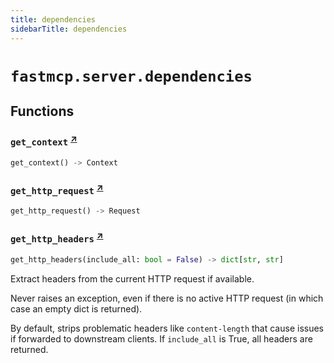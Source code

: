 ```yaml
---
title: dependencies
sidebarTitle: dependencies
---
```


# `fastmcp.server.dependencies`

## Functions

### `get_context` <sup><a href="https://github.com/jlowin/fastmcp/blob/main/src/fastmcp/server/dependencies.py#L27" target="_blank">↗</a></sup>

```python
get_context() -> Context
```

### `get_http_request` <sup><a href="https://github.com/jlowin/fastmcp/blob/main/src/fastmcp/server/dependencies.py#L39" target="_blank">↗</a></sup>

```python
get_http_request() -> Request
```

### `get_http_headers` <sup><a href="https://github.com/jlowin/fastmcp/blob/main/src/fastmcp/server/dependencies.py#L48" target="_blank">↗</a></sup>

```python
get_http_headers(include_all: bool = False) -> dict[str, str]
```


Extract headers from the current HTTP request if available.

Never raises an exception, even if there is no active HTTP request (in which case
an empty dict is returned).

By default, strips problematic headers like `content-length` that cause issues if forwarded to downstream clients.
If `include_all` is True, all headers are returned.

